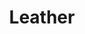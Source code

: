 ---
title: "Leather"
meta_title: "Leather craft"
description: "Craft de Leather"
rank: "b"
draft: false
name: "Leather"
recipe_img: "https://wiki.pokexgames.com/images/3/3d/Leather.png"
level: 60
craft_time: 600
result: 1
value_npc: 1
ingredients:
  - name: "Dog Ear"
    quantity: 12
    item_img: "https://wiki.pokexgames.com/images/e/e5/Dog_Ear.png"
    value_npc: 1
  - name: "Springs"
    quantity: 17
    item_img: "https://wiki.pokexgames.com/images/c/cf/Springs.png"
    value_npc: 1
  - name: "Cow Tail"
    quantity: 12
    item_img: "https://wiki.pokexgames.com/images/6/60/Cow_Tail.png"
    value_npc: 1
  - name: "Elephant Foot"
    quantity: 12
    item_img: "https://wiki.pokexgames.com/images/4/4b/Elephant_Foot.png"
    value_npc: 1
  - name: "Streak Tail"
    quantity: 12
    item_img: "https://wiki.pokexgames.com/images/3/37/Streak_Tail.png"
    value_npc: 1
---